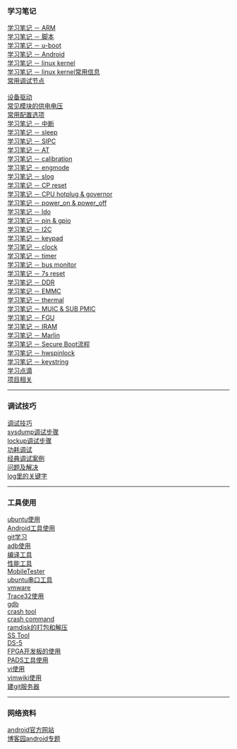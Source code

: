 === 学习笔记 ===
[[学习笔记 － ARM]]</BR>
[[学习笔记 － 脚本]]<BR>
[[学习笔记 － u-boot]]</BR>
[[学习笔记 － Android]]</BR>
[[学习笔记 － linux kernel]]</BR>
[[学习笔记 － linux kernel常用信息]]</BR>
[[常用调试节点]]</BR>
</BR>
[[设备驱动]]</BR>
[[常见模块的供电电压]]</BR>
[[常用配置选项]]</BR>
[[学习笔记 － 中断]]</BR>
[[学习笔记 － sleep]]</BR>
[[学习笔记 － SIPC]]</BR>
[[学习笔记 － AT]]<BR>
[[学习笔记 － calibration]]</BR>
[[学习笔记 － engmode]]</BR>
[[学习笔记 － slog]]</BR>
[[学习笔记 － CP reset]]</BR>
[[学习笔记 － CPU hotplug & governor]]</BR>
[[学习笔记 － power_on & power_off]]</BR>
[[学习笔记 － ldo]]</BR>
[[学习笔记 － pin & gpio]]</BR>
[[学习笔记 － I2C]]</BR>
[[学习笔记 － keypad]]</BR>
[[学习笔记 － clock]]</BR>
[[学习笔记 － timer]]</BR>
[[学习笔记 － bus monitor]]</BR>
[[学习笔记 － 7s reset]]</BR>
[[学习笔记 － DDR]]</BR>
[[学习笔记 － EMMC]]</BR>
[[学习笔记 － thermal]]</BR>
[[学习笔记 － MUIC & SUB PMIC]]</BR>
[[学习笔记 － FGU]]<BR>
[[学习笔记 － IRAM]]</BR>
[[学习笔记 － Marlin]]</BR>
[[学习笔记 － Secure Boot流程]]</BR>
[[学习笔记 － hwspinlock]]</BR>
[[学习笔记 － keystring]]</BR>
[[学习点滴]]</BR>
[[项目相关]]</BR>

----
=== 调试技巧 ===
[[调试技巧]]</BR>
[[sysdump调试步骤]]</BR>
[[lockup调试步骤]]</BR>
[[功耗调试]]<BR>
[[经典调试案例]]</BR>
[[问题及解决]]</BR>
[[log里的关键字]]<BR>


----
=== 工具使用 ===
[[ubuntu使用]]<BR>
[[Android工具使用]]<BR>
[[git学习]]</BR>
[[adb使用]]</BR>
[[编译工具]]<BR>
[[性能工具]]<BR>
[[MobileTester]]</BR>
[[ubuntu串口工具]]</BR>
[[vmware]]</BR>
[[Trace32使用]]</BR>
[[gdb]]<BR>
[[crash tool]]</BR>
[[crash command]]</BR>
[[ramdisk的打包和解压]]</BR>
[[SS Tool]]</BR>
[[DS-5]]</BR>
[[FPGA开发板的使用]]</BR>
[[PADS工具使用]]</BR>
[[vi使用]]<BR>
[[vimwiki使用]]</BR>
[[建git服务器]]</BR>

----
=== 网络资料 ===
[[http://developer.android.com/index.html|android官方网站]]</BR>
[[http://kb.cnblogs.com/zt/android/|博客园android专题]]</BR>


